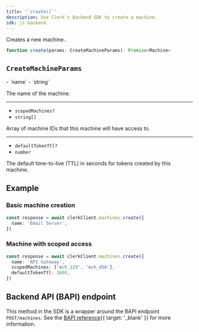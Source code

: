 ```yaml
---
title: '`create()`'
description: Use Clerk's Backend SDK to create a machine.
sdk: js-backend
---
```


Creates a new machine..

```ts
function create(params: CreateMachineParams): Promise<Machine>
```

## `CreateMachineParams`

<Properties>
  - `name`
  - `string`

  The name of the machine.

  ---

  - `scopedMachines?`
  - `string[]`

  Array of machine IDs that this machine will have access to.

  ---

  - `defaultTokenTtl?`
  - `number`

  The default time-to-live (TTL) in seconds for tokens created by this machine.
</Properties>

## Example

<Include src="_partials/backend/usage" />

### Basic machine creation

```ts
const response = await clerkClient.machines.create({
  name: 'Email Server',
})
```

### Machine with scoped access

```ts
const response = await clerkClient.machines.create({
  name: 'API Gateway',
  scopedMachines: ['mch_123', 'mch_456'],
  defaultTokenTtl: 3600,
})
```

## Backend API (BAPI) endpoint

This method in the SDK is a wrapper around the BAPI endpoint `POST/machines`. See the [BAPI reference](/docs/reference/backend-api/tag/machines/post/machines){{ target: '_blank' }} for more information.
